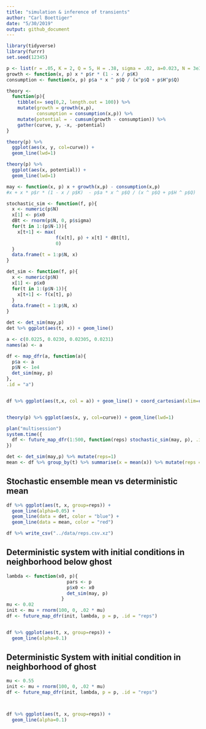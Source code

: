 ```yaml
---
title: "simulation & inference of transients"
author: "Carl Boettiger"
date: "5/30/2019"
output: github_document
---
```

  
```r
library(tidyverse)
library(furrr)
set.seed(12345)
```
  
```r
p <- list(r = .05, K = 2, Q = 5, H = .38, sigma = .02, a=0.023, N = 3e3, x0 = 0.2)
growth <- function(x, p) x * p$r * (1 - x / p$K)
consumption <- function(x, p) p$a * x ^ p$Q / (x^p$Q + p$H^p$Q)
```

```r
theory <- 
  function(p){
    tibble(x= seq(0,2, length.out = 100)) %>%
    mutate(growth = growth(x,p), 
           consumption = consumption(x,p)) %>%
    mutate(potential = - cumsum(growth - consumption)) %>%
    gather(curve, y, -x, -potential) 
}
```

```r
theory(p) %>%
  ggplot(aes(x, y, col=curve)) +
  geom_line(lwd=1)
```

```r
theory(p) %>%
  ggplot(aes(x, potential)) + 
  geom_line(lwd=1)
```




```r
may <- function(x, p) x + growth(x,p) - consumption(x,p)
#x + x * p$r * (1 - x / p$K)  - p$a * x ^ p$Q / (x ^ p$Q + p$H ^ p$Q)

stochastic_sim <- function(f, p){
  x <- numeric(p$N)
  x[1] <- p$x0
  dBt <- rnorm(p$N, 0, p$sigma)
  for(t in 1:(p$N-1)){
    x[t+1] <- max( 
                  f(x[t], p) + x[t] * dBt[t],
                  0)
  }
  data.frame(t = 1:p$N, x)
}

det_sim <- function(f, p){
  x <- numeric(p$N)
  x[1] <- p$x0
  for(t in 1:(p$N-1)){
    x[t+1] <- f(x[t], p)
  }
  data.frame(t = 1:p$N, x)
}
```



```r
det <- det_sim(may,p) 
det %>% ggplot(aes(t, x)) + geom_line() 
```


```r
a <- c(0.0225, 0.0230, 0.02305, 0.0231)
names(a) <- a

df <- map_dfr(a, function(a){
  p$a <- a
  p$N <- 1e4
  det_sim(may, p)
},
.id = "a")


df %>% ggplot(aes(t,x, col = a)) + geom_line() + coord_cartesian(xlim=c(0,1000))


theory(p) %>% ggplot(aes(x, y, col=curve)) + geom_line(lwd=1)


```








```r
plan("multisession")
system.time({
  df <- future_map_dfr(1:500, function(reps) stochastic_sim(may, p), .id = "reps")
})


```



```r
det <- det_sim(may,p) %>% mutate(reps=1)
mean <- df %>% group_by(t) %>% summarise(x = mean(x)) %>% mutate(reps = 1)
```


## Stochastic ensemble mean vs deterministic mean

```r
df %>% ggplot(aes(t, x, group=reps)) + 
  geom_line(alpha=0.05) +
  geom_line(data = det, color = "blue") + 
  geom_line(data = mean, color = "red")
```




```r
df %>% write_csv("../data/reps.csv.xz")
```


## Deterministic system with initial conditions in neighborhood below ghost

```r
lambda <- function(x0, p){
                      pars <- p
                      p$x0 <- x0
                      det_sim(may, p)
                    }
mu <- 0.02
init <- mu + rnorm(100, 0, .02 * mu)
df <- future_map_dfr(init, lambda, p = p, .id = "reps")


df %>% ggplot(aes(t, x, group=reps)) + 
  geom_line(alpha=0.1)
```

## Deterministic System with initial condition in neighborhood of ghost


```r
mu <- 0.55
init <- mu + rnorm(100, 0, .02 * mu)
df <- future_map_dfr(init, lambda, p = p, .id = "reps")



df %>% ggplot(aes(t, x, group=reps)) + 
  geom_line(alpha=0.1)
```

```r
```

